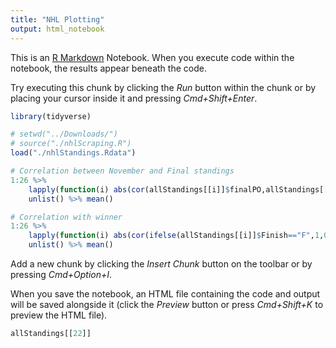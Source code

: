 ```yaml
---
title: "NHL Plotting"
output: html_notebook
---
```


This is an [R Markdown](http://rmarkdown.rstudio.com) Notebook. When you execute code within the notebook, the results appear beneath the code. 

Try executing this chunk by clicking the *Run* button within the chunk or by placing your cursor inside it and pressing *Cmd+Shift+Enter*. 

```r
library(tidyverse)

# setwd("../Downloads/")
# source("./nhlScraping.R")
load("./nhlStandings.Rdata")

# Correlation between November and Final standings
1:26 %>% 
    lapply(function(i) abs(cor(allStandings[[i]]$finalPO,allStandings[[i]]$novPO))) %>% 
    unlist() %>% mean()

# Correlation with winner
1:26 %>% 
    lapply(function(i) abs(cor(ifelse(allStandings[[i]]$Finish=="F",1,0),allStandings[[i]]$novPO))) %>% 
    unlist() %>% mean()


```

Add a new chunk by clicking the *Insert Chunk* button on the toolbar or by pressing *Cmd+Option+I*.

When you save the notebook, an HTML file containing the code and output will be saved alongside it (click the *Preview* button or press *Cmd+Shift+K* to preview the HTML file).

```r
allStandings[[22]]

```




